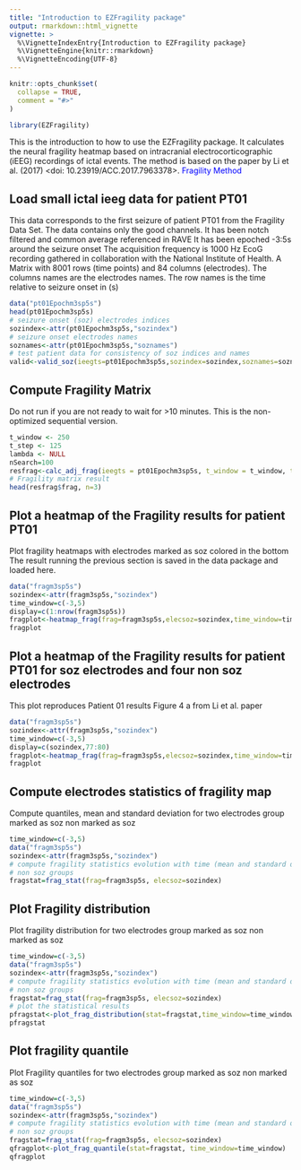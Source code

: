 ```yaml
---
title: "Introduction to EZFragility package"
output: rmarkdown::html_vignette
vignette: >
  %\VignetteIndexEntry{Introduction to EZFragility package}
  %\VignetteEngine{knitr::rmarkdown}
  %\VignetteEncoding{UTF-8}
---
```


```r
knitr::opts_chunk$set(
  collapse = TRUE,
  comment = "#>"
)
```

```r
library(EZFragility)
```

This is the introduction to how to use the EZFragility package.
It calculates the neural fragility heatmap based on intracranial electrocorticographic (iEEG) recordings of ictal events.
The method is based on the paper by Li et al. (2017) <doi: 10.23919/ACC.2017.7963378>.
<a href="https://ieeexplore.ieee.org/document/7963378" style="color:blue; text-decoration:none;"> Fragility Method</a>

## Load small ictal ieeg data for patient PT01

This data corresponds to the first seizure of patient PT01 from the Fragility Data Set. The data contains only the good channels. It has been notch filtered and common average referenced in RAVE It has been epoched -3:5s around the seizure onset The acquisition frequency is 1000 Hz EcoG recording gathered in collaboration with the National Institute of Health. A Matrix with 8001 rows (time points) and 84 columns (electrodes). The columns names are the electrodes names. The row names is the time relative to seizure onset in (s)


```r
data("pt01Epochm3sp5s")
head(pt01Epochm3sp5s)
# seizure onset (soz) electrodes indices
sozindex<-attr(pt01Epochm3sp5s,"sozindex")
# seizure onset electrodes names
soznames<-attr(pt01Epochm3sp5s,"soznames")
# test patient data for consistency of soz indices and names
valid<-valid_soz(ieegts=pt01Epochm3sp5s,sozindex=sozindex,soznames=soznames)

```


## Compute Fragility Matrix
Do not run if you are not ready to wait for >10 minutes. This is the non-optimized sequential version.
```r
t_window <- 250
t_step <- 125
lambda <- NULL
nSearch=100
resfrag<-calc_adj_frag(ieegts = pt01Epochm3sp5s, t_window = t_window, t_step = t_step, lambda = lambda,nSearch=nSearch)
# Fragility matrix result
head(resfrag$frag, n=3)
```

## Plot a heatmap of the Fragility results for patient PT01

Plot fragility heatmaps with electrodes marked as soz colored in the bottom
The result running the previous section is saved in the data package and loaded here.
```r
data("fragm3sp5s")
sozindex<-attr(fragm3sp5s,"sozindex")
time_window=c(-3,5)
display=c(1:nrow(fragm3sp5s))
fragplot<-heatmap_frag(frag=fragm3sp5s,elecsoz=sozindex,time_window=time_window,title="PT01 seizure 1",display=display)
fragplot
```


## Plot a heatmap of the Fragility results for patient PT01 for soz electrodes and four non soz electrodes
This plot reproduces Patient 01 results Figure 4 a from Li et al. paper
```r
data("fragm3sp5s")
sozindex<-attr(fragm3sp5s,"sozindex")
time_window=c(-3,5)
display=c(sozindex,77:80)
fragplot<-heatmap_frag(frag=fragm3sp5s,elecsoz=sozindex,time_window=time_window,title="PT01 seizure 1",display=display)
fragplot
```

## Compute electrodes statistics of fragility map 
Compute quantiles, mean and standard deviation for two electrodes group marked as soz non marked as soz
```r
time_window=c(-3,5)
data("fragm3sp5s")
sozindex<-attr(fragm3sp5s,"sozindex")
# compute fragility statistics evolution with time (mean and standard deviation) for soz and
# non soz groups
fragstat=frag_stat(frag=fragm3sp5s, elecsoz=sozindex)
```

## Plot Fragility distribution
Plot fragility distribution for two electrodes group marked as soz non marked as soz
```r
time_window=c(-3,5)
data("fragm3sp5s")
sozindex<-attr(fragm3sp5s,"sozindex")
# compute fragility statistics evolution with time (mean and standard deviation) for soz and
# non soz groups
fragstat=frag_stat(frag=fragm3sp5s, elecsoz=sozindex)
# plot the statistical results
pfragstat<-plot_frag_distribution(stat=fragstat,time_window=time_window)
pfragstat
```

## Plot fragility quantile
Plot Fragility quantiles for two electrodes group marked as soz non marked as soz
```r
time_window=c(-3,5)
data("fragm3sp5s")
sozindex<-attr(fragm3sp5s,"sozindex")
# compute fragility statistics evolution with time (mean and standard deviation) for soz and
# non soz groups
fragstat=frag_stat(frag=fragm3sp5s, elecsoz=sozindex)
qfragplot<-plot_frag_quantile(stat=fragstat, time_window=time_window)
qfragplot
```